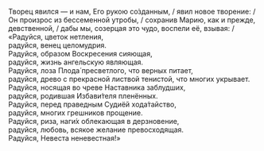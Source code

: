 Творец явился — и нам, Его рукою со́зданным, / явил новое творение: / Он произрос из бессеменной утробы, / сохранив Марию, как и прежде, девственной, / дабы мы, созерцая это чудо, воспели её, взывая: /  
«Радуйся, цветок нетления,  
радуйся, венец целомудрия.  
Радуйся, образом Воскресения сияющая,  
радуйся, жизнь ангельскую являющая.  
Радуйся, лоза Плода́ пресветлого, что верных питает,  
радуйся, древо с прекрасной листвой тенистой, что многих укрывает.  
Радуйся, носящая во чреве Наставника заблудших,  
радуйся, родившая Избави́теля пленённых.  
Радуйся, перед праведным Судиёй хода́тайство,  
радуйся, многих грешников прощение.  
Радуйся, риза, наги́х облекающая в дерзновение,  
радуйся, любовь, всякое желание превосходящая.  
Радуйся, Невеста неневестная!»
